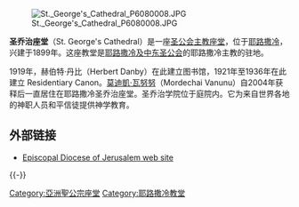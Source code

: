 {{Coord|31|47|16.81|N|35|13|43.33|E|display=title}}
[[File:St._George's_Cathedral_P6080008.JPG|thumb]]

'''圣乔治座堂'''（St. George's Cathedral）是一座[[圣公会|圣公会]][[主教座堂|主教座堂]]，位于[[耶路撒冷|耶路撒冷]]，兴建于1899年。这座教堂是[[耶路撒冷及中东圣公会|耶路撒冷及中东圣公会]]的耶路撒冷主教的驻地。

1919年，赫伯特·丹比（Herbert Danby）在此建立图书馆，1921年至1936年在此建立 Residentiary Canon。[[莫迪凱·瓦努努|莫迪凱·瓦努努]]（Mordechai Vanunu）自2004年获释后一直居住在耶路撒冷圣乔治座堂。圣乔治学院位于庭院内。它为来自世界各地的神职人员和平信徒提供神学教育。

==外部链接==
{{Commons cat|St. George's Cathedral}}
*[http://www.j-diocese.org/ Episcopal Diocese of Jerusalem web site] {{Wayback|url=http://www.j-diocese.org/ |date=20210114012023 }}

{{-}}
{{耶路撒冷教堂}}

[[Category:亞洲聖公宗座堂|Category:亞洲聖公宗座堂]]
[[Category:耶路撒冷教堂|Category:耶路撒冷教堂]]